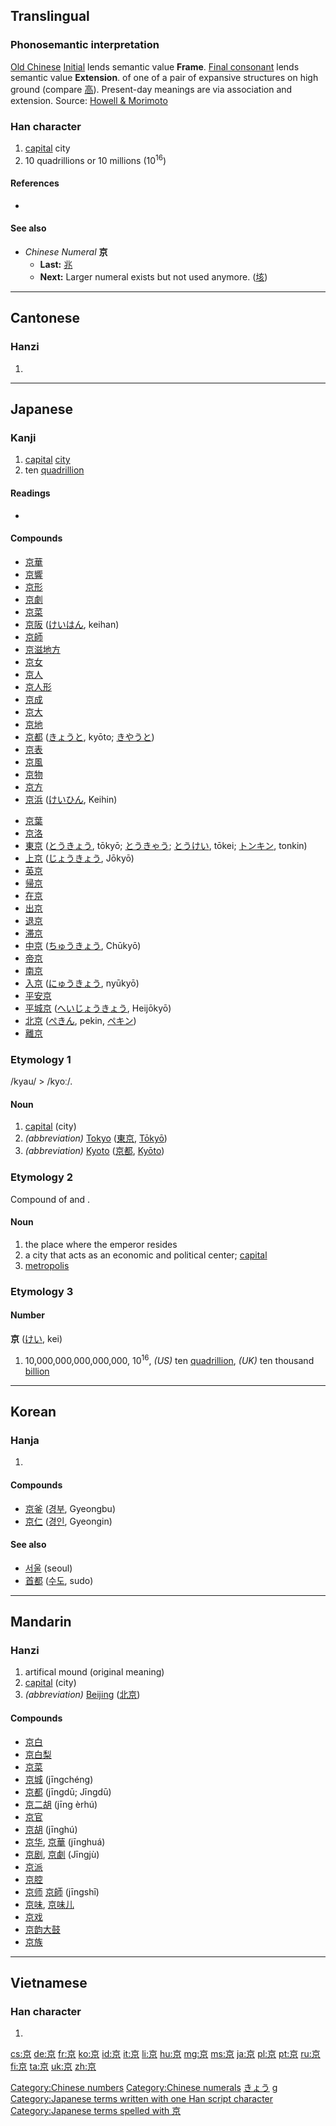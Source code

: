 {{also|亰}}<!-- may be replaced by zh-forms -->
==Translingual==
{{stroke order|type=bw}}

===Phonosemantic interpretation===

[[w:Old_Chinese|Old Chinese]] [[w:Old_Chinese_phonology#Initials|Initial]] {{IPAchar|/*k-/}} lends semantic value '''Frame'''. [[w:Old_Chinese_phonology#Tones_and_final_consonants|Final consonant]] {{IPAchar|/*-ng/}} lends semantic value '''Extension'''.
{{liushu|p}} of one of a pair of expansive structures on high ground (compare [[高]]). Present-day meanings are via association and extension.
Source: [http://www.kanjinetworks.com/eng/kanji-dictionary/online-kanji-etymology-dictionary.cfm?kanji_id=KANG05 Howell & Morimoto]

===Han character===
{{Han char|rn=8|rad=亠|as=06|sn=8|four=0090<sub>6</sub>|canj=卜口火 (YRF)|ids=⿳[[亠]][[口]][[小]]}}

# [[capital]] city
# 10 quadrillions or 10 millions (10<sup>16</sup>)

====References====
* {{Han ref|kx=0088.190|dkj=00299|dj=0187.110|hdz=10284.060|uh=4EAC|ud=20140|bh=A8CA|bd=43210}}

====See also====
* ''Chinese Numeral'' '''京'''
** '''Last:''' [[兆]]
** '''Next:''' Larger numeral exists but not used anymore. ([[垓]])

[[Category:Chinese numbers]]
[[Category:Chinese numerals]]

----

==Cantonese==

===Hanzi===
{{yue-hanzi|jyut=|y=ging1}}

# {{defn|lang=yue|sort=亠06}}

----

==Japanese==

===Kanji===
{{ja-kanji|grade=2|rs=亠06}}

# [[capital]] [[city]]
# ten [[quadrillion]]

====Readings====
* {{ja-readings
|goon=[[きょう]] (kyō) < [[きやう]] (kyau)
|kanon=[[けい]] (kei)
|toon=[[きん]] (kin) {{qualifier|non-[[w:Jōyō kanji|Jōyō]] reading}}
|kun=[[みやこ]] (miyako)
|nanori=[[あつ]] (atsu), [[たか]] (taka)}}

====Compounds====
{{top2}}
* [[京華]]
* [[京響]]
* [[京形]]
* [[京劇]]
* [[京菜]]
* [[京阪]] ([[けいはん]], keihan)
* [[京師]]
* [[京滋地方]]
* [[京女]]
* [[京人]]
* [[京人形]]
* [[京成]]
* [[京大]]
* [[京地]]
* [[京都]] ([[きょうと]], kyōto; [[きやうと]])
* [[京表]]
* [[京風]]
* [[京物]]
* [[京方]]
* [[京浜]] ([[けいひん]], Keihin)
{{mid2}}
* [[京葉]]
* [[京洛]]
* [[東京]] ([[とうきょう]], tōkyō; [[とうきゃう]]; [[とうけい]], tōkei; [[トンキン]], tonkin)
* [[上京]] ([[じょうきょう]], Jōkyō)
* [[英京]]
* [[帰京]]
* [[在京]]
* [[出京]]
* [[退京]]
* [[滞京]]
* [[中京]] ([[ちゅうきょう]], Chūkyō)
* [[帝京]]
* [[南京]]
* [[入京]] ([[にゅうきょう]], nyūkyō)
* [[平安京]]
* [[平城京]] ([[へいじょうきょう]], Heijōkyō)
* [[北京]] ([[ぺきん]], pekin, [[ペキン]])
* [[離京]]
{{bottom}}

===Etymology 1===
/kyau/ > /kyoː/.

====Noun====
{{ja-noun|k|hira=きょう|hhira=きやう|rom=kyō}}

# [[capital]] (city)
# ''(abbreviation)'' [[Tokyo]] ([[東京]], [[Tokyo|Tōkyō]])
# ''(abbreviation)'' [[Kyoto]] ([[京都]], [[Kyoto|Kyōto]])

===Etymology 2===
Compound of {{term|宮|miya|imperial palace}} and {{term|処|ko|place}}.

====Noun====
{{ja-noun|k|hira=みやこ|rom=miyako}}

# the place where the emperor resides
# a city that acts as an economic and political center; [[capital]]
# [[metropolis]]

===Etymology 3===
====Number====
'''京''' ([[けい]], kei)

# 10,000,000,000,000,000, 10<sup>16</sup>, ''(US)'' ten [[quadrillion]], ''(UK)'' ten thousand [[billion]]

[[Category:Japanese nouns|きょう]]
[[Category:Japanese numbers| g]]
[[Category:Japanese terms written with one Han script character]]
[[Category:Japanese terms spelled with 京]]

----

==Korean==

===Hanja===
{{ko-hanja|hangeul=경|rv=gyeong|mr=kyŏng|y=kyeng}}

# {{defn|lang=ko|sort=亠06}}

====Compounds====
* [[京釜]] ([[경부]], Gyeongbu)
* [[京仁]] ([[경인]], Gyeongin)

====See also====
* [[서울]] (seoul)
* [[首都]] ([[수도]], sudo)

----

==Mandarin==

===Hanzi===
{{cmn-hanzi|pin=[[jīng]] ([[jing1]])|wg=ching<sup>1</sup>}}

# artifical mound (original meaning)
# [[capital]] (city)
# ''(abbreviation)'' [[Beijing]] ([[北京]])

====Compounds====
* [[京白]]
* [[京白梨]]
* [[京菜]]
* [[京城]] (jīngchéng)
* [[京都]] (jīngdū; Jīngdū)
* [[京二胡]] (jīng èrhú)
* [[京官]]
* [[京胡]] (jīnghú)
* [[京华]], [[京華]] (jīnghuá)
* [[京剧]], [[京劇]] (Jīngjù)
* [[京派]]
* [[京腔]]
* [[京师]] [[京師]] (jīngshī)
* [[京味]], [[京味儿]]
* [[京戏]]
* [[京韵大鼓]]
* [[京族]]

----

==Vietnamese==

===Han character===
{{vi-hantu|kinh|rs=亠06}}

# {{defn|lang=vi|sort=亠06}}

[[cs:京]]
[[de:京]]
[[fr:京]]
[[ko:京]]
[[id:京]]
[[it:京]]
[[li:京]]
[[hu:京]]
[[mg:京]]
[[ms:京]]
[[ja:京]]
[[pl:京]]
[[pt:京]]
[[ru:京]]
[[fi:京]]
[[ta:京]]
[[uk:京]]
[[zh:京]]